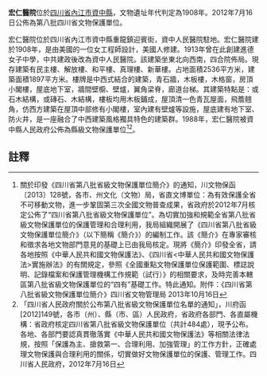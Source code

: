 {{msg:四川省文物保護單位
|名稱 = 宏仁醫院
|編號 = 424
|圖片 = 
|級別 = S8
|分類 = 
|時代 = 1908年
|地点 = [[四川省|四川省]][[內江市|內江市]][[資中縣|資中縣]]
|坐標 =
|登錄 = 2012年7月16日
}}
'''宏仁醫院'''位於[[四川省|四川省]][[內江市|內江市]][[資中縣|資中縣]]，文物遺址年代判定為1908年。2012年7月16日公佈為第八批四川省文物保護單位。

宏仁醫院位於四川省內江市資中縣重龍鎮迎賓街，資中人民醫院駐地。宏仁醫院建於1908年，是由美國的一位女工程師設計，美國人修建。1913年曾在此創建進德女子中學，中共建政後改為資中人民醫院。該建築坐東北向西南，四合院佈局。現存建築有民主樓、解放樓、和平樓、真理樓、新華樓。占地面積2536平方米，建築面積1897平方米。樓牌是中西式結合的建築，青石牆，木板樓，木格窗，房頂小閣樓，屋底地下室，牆間壁櫥、壁爐，翼角梁脊，廊道台梯。其建築特點是：或石木結構，或磚石、木結構，樓板均用木板鋪成，屋頂清一色青瓦屋面，飛簷翹角，仿西方建築在屋頂中部修有小閣樓，室內建有壁爐等設施，屋底建有地下室、防火井，是一座融合了中西建築風格獨具特色的建築群。1988年，宏仁醫院被資中縣人民政府公佈為縣級文物保護單位<ref>關於印發《四川省第八批省級文物保護單位簡介》的通知，川文物保函〔2013〕128號，各市、州文化（文物）局，省直文博單位：為有效保護全省不可移動文物，進一步鞏固第三次全國文物普查成果，省政府於2012年7月核定公佈了“四川省第八批省級文物保護單位”。為切實加強和規範全省第八批省級文物保護單位的保護管理和合理利用，我局組織開展了《四川省第八批省級文物保護單位簡介》（以下簡稱《簡介》）的編制工作。該《簡介》在專家審核和徵求各地文物部門意見的基礎上已由我局核定。現將《簡介》印發全省，請各地按照《中華人民共和國文物保護法》、《四川省<中華人民共和國文物保護法>實施辦法》的有關規定，參照《全國重點文物保護單位保護範圍、標誌說明、記錄檔案和保護管理機構工作規範（試行）》的相關要求，及時完善本轄區第八批省級文物保護單位的“四有”基礎工作。特此通知。附件：《四川省第八批省級文物保護單位簡介》四川省文物管理局  2013年10月16日</ref><ref>  「四川省人民政府關於公布第八批省級文物保護單位名單的通知」，川府函[2012]149號，各市（州）、縣（市、區）人民政府，省政府各部門、各直屬機構：省政府核定四川省第八批省級文物保護單位（共計484處），現予公布。各地、各部門要認真貫徹落實《中華人民共和國文物保護法》等相關法律法規，按照「保護為主、搶救第一、合理利用、加強管理」的工作方針，正確處理文物保護與合理利用的關係，切實做好文物保護單位的保護、管理工作。四川省人民政府，2012年7月16日</ref>。
==註釋==
{{reflist}}